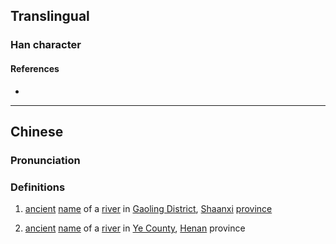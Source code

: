 {{character info/new}}
==Translingual==

===Han character===
{{Han char|rn=85|rad=水|as=07|sn=10|four=36110|canj=EBUU|ids=⿰氵見}}

====References====
* {{Han ref|kx=0625.250|dkj=17514|dj=1027.100|hdz=31623.050|uh=6D80|ud=28032|bh=D262|bd=53858}}

----

==Chinese==
{{zh-forms}}

===Pronunciation===
{{zh-pron
|m=xiàn
|c=jin6
|mc=y
|oc=y
|ma=
|cat=pn
}}

===Definitions===
{{zh-hanzi}}

# {{lb|zh|archaic}} [[ancient]] [[name]] of a [[river]] in [[w:Gaoling District|Gaoling District]], [[Shaanxi]] [[province]]
# {{lb|zh|archaic}} [[ancient]] [[name]] of a [[river]] in [[w:Ye County|Ye County]], [[Henan]] province